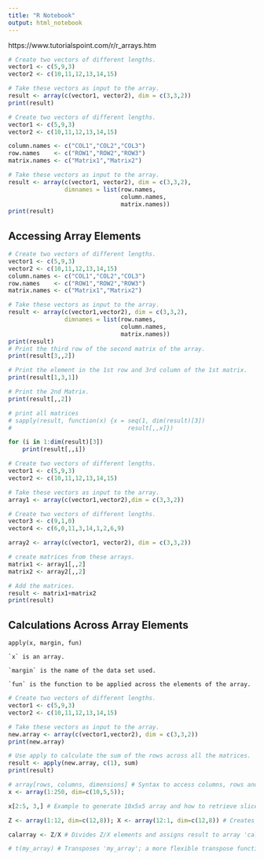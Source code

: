 ```yaml
---
title: "R Notebook"
output: html_notebook
---
```


https://www.tutorialspoint.com/r/r_arrays.htm


```r
# Create two vectors of different lengths.
vector1 <- c(5,9,3)
vector2 <- c(10,11,12,13,14,15)

# Take these vectors as input to the array.
result <- array(c(vector1, vector2), dim = c(3,3,2))
print(result)
```

```r
# Create two vectors of different lengths.
vector1 <- c(5,9,3)
vector2 <- c(10,11,12,13,14,15)

column.names <- c("COL1","COL2","COL3")
row.names    <- c("ROW1","ROW2","ROW3")
matrix.names <- c("Matrix1","Matrix2")

# Take these vectors as input to the array.
result <- array(c(vector1, vector2), dim = c(3,3,2), 
                dimnames = list(row.names, 
                                column.names, 
                                matrix.names))
print(result)
```

## Accessing Array Elements
```r
# Create two vectors of different lengths.
vector1 <- c(5,9,3)
vector2 <- c(10,11,12,13,14,15)
column.names <- c("COL1","COL2","COL3")
row.names    <- c("ROW1","ROW2","ROW3")
matrix.names <- c("Matrix1","Matrix2")

# Take these vectors as input to the array.
result <- array(c(vector1,vector2), dim = c(3,3,2), 
                dimnames = list(row.names, 
                                column.names, 
                                matrix.names))
print(result)
# Print the third row of the second matrix of the array.
print(result[3,,2])

# Print the element in the 1st row and 3rd column of the 1st matrix.
print(result[1,3,1])

# Print the 2nd Matrix.
print(result[,,2])
```


```r
# print all matrices
# sapply(result, function(x) {x = seq(1, dim(result)[3])
#                                 result[,,x]})

for (i in 1:dim(result)[3])
    print(result[,,i])
```


```r
# Create two vectors of different lengths.
vector1 <- c(5,9,3)
vector2 <- c(10,11,12,13,14,15)

# Take these vectors as input to the array.
array1 <- array(c(vector1,vector2),dim = c(3,3,2))

# Create two vectors of different lengths.
vector3 <- c(9,1,0)
vector4 <- c(6,0,11,3,14,1,2,6,9)

array2 <- array(c(vector1, vector2), dim = c(3,3,2))

# create matrices from these arrays.
matrix1 <- array1[,,2]
matrix2 <- array2[,,2]

# Add the matrices.
result <- matrix1+matrix2
print(result)
```

## Calculations Across Array Elements

    apply(x, margin, fun)
    
    `x` is an array.

    `margin` is the name of the data set used.

    `fun` is the function to be applied across the elements of the array.
    

```r
# Create two vectors of different lengths.
vector1 <- c(5,9,3)
vector2 <- c(10,11,12,13,14,15)

# Take these vectors as input to the array.
new.array <- array(c(vector1,vector2), dim = c(3,3,2))
print(new.array)

# Use apply to calculate the sum of the rows across all the matrices.
result <- apply(new.array, c(1), sum)
print(result)
```


```r
# array[rows, columns, dimensions] # Syntax to access columns, rows and dimensions in arrays with more than two dimensions.
x <- array(1:250, dim=c(10,5,5)); 

x[2:5, 3,] # Example to generate 10x5x5 array and how to retrieve slices from all sub-arrays.
```



```r
Z <- array(1:12, dim=c(12,8)); X <- array(12:1, dim=c(12,8)) # Creates arrays Z and X with same dimensions.

calarray <- Z/X # Divides Z/X elements and assigns result to array 'calarray'.

# t(my_array) # Transposes 'my_array'; a more flexible transpose function is 'aperm(my_array, perm)'.
```

